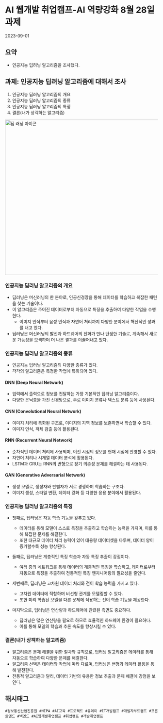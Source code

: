 
# AI 웹개발 취업캠프-AI 역량강화 8월 28일 과제
<time>2023-09-01</time>

## 요약
- 인공지능 딥려닝 알고리즘을 조사했다.

## 과제: 인공지능 딥려닝 알고리즘에 대해서 조사
1. 인공지능 딥러닝 알고리즘의 개요
2. 인공지능 딥러닝 알고리즘의 종류
3. 인공지능 딥러닝 알고리즘의 특징
4. 결론(내가 상객하는 알고리즘)

<Image src={img1}
	width="512"
	height="512"
    alt="딥 러닝 아이콘" />

### 인공지능 딥러닝 알고리즘의 개요
- 딥러닝은 머신러닝의 한 분야로, 인공신경망을 통해 데이터를 학습하고 복잡한 패턴을 찾는 기술이다.
- 이 알고리즘은 주어진 데이터로부터 자동으로 특징을 추출하여 다양한 작업을 수행한다.
	- 이미지 인식부터 음성 인식과 자연어 처리까지 다양한 분야에서 혁신적인 성과를 내고 있다.
- 딥러닝은 머신러닝의 발전과 하드웨어의 진화가 만나 탄생한 기술로, 계속해서 새로운 가능성을 모색하며 더 나은 결과를 이끌어내고 있다.
### 인공지능 딥러닝 알고리즘의 종류
- 인공지능 딥러닝 알고리즘의 다양한 종류가 있다.
- 각각의 알고리즘은 특정한 작업에 특화되어 있다.
#### DNN (Deep Neural Network)
- 입력에서 출력으로 정보를 전달하는 가장 기본적인 딥러닝 알고리즘이다.
- 다양한 은닉층을 가진 신경망으로, 주로 이미지 분류나 텍스트 분류 등에 사용된다.
#### CNN (Convolutional Neural Network)
- 이미지 처리에 특화된 구조로, 이미지의 지역 정보를 보존하면서 학습할 수 있다.
- 이미지 인식, 객체 검출 등에 활용된다.
#### RNN (Recurrent Neural Network)
- 순차적인 데이터 처리에 사용되며, 이전 시점의 정보를 현재 시점에 반영할 수 있다.
- 자연어 처리나 시계열 데이터 분석에 활용된다.
- LSTM과 GRU는 RNN의 변형으로 장기 의존성 문제를 해결하는 데 사용된다.
#### GAN (Generative Adversarial Network)
- 생성 모델로, 생성자와 판별자가 서로 경쟁하며 학습하는 구조다.
- 이미지 생성, 스타일 변환, 데이터 강화 등 다양한 응용 분야에서 활용된다.
### 인공지능 딥러닝 알고리즘의 특징
- 첫째로, 딥러닝은 자동 학습 기능을 갖추고 있다.
	- 데이터를 통해 모델이 스스로 특징을 추출하고 학습하는 능력을 가지며, 이를 통해 복잡한 문제를 해결한다.
	- 또한 대규모 데이터 처리 능력이 있어 대용량 데이터셋을 다루며, 데이터 양이 증가할수록 성능 향상된다.

- 둘째로, 딥러닝은 계층적인 특징 학습과 자동 특징 추출이 강점이다.
	- 여러 층의 네트워크를 통해 데이터의 계층적인 특징을 학습하고, 데이터로부터 자동으로 특징을 추출하여 전통적인 특징 엔지니어링의 필요성을 줄인다.

- 세번째로, 딥러닝은 고차원 데이터 처리와 전이 학습 능력을 가지고 있다.
	- 고차원 데이터에 적합하며 비선형 관계를 모델링할 수 있다.
	- 또한 미리 학습된 모델을 다른 문제에 적용하는 전이 학습 기능을 제공한다.

- 마지막으로, 딥러닝은 연산량과 하드웨어에 관련된 측면도 중요하다.
	- 딥러닝은 많은 연산량을 필요로 하므로 효율적인 하드웨어 환경이 필요하다.
	- 이를 통해 모델의 학습과 추론 속도를 향상시킬 수 있다.
### 결론(내가 상객하는 알고리즘)
- 알고리즘은 문제 해결을 위한 절차와 규칙으로, 딥러닝 알고리즘은 데이터를 통해 자동으로 학습하여 다양한 문제를 해결한다.
- 알고리즘 선택은 데이터와 작업에 따라 다르며, 딥러닝은 변형과 데이터 활용을 통해 발전한다.
- 전통적 알고리즘과 달리, 데이터 기반의 유용한 정보 추출과 문제 해결에 강점을 보인다.



## 해시태그
    #정보통신산업진흥원 #NIPA #AI교육 #프로젝트 #유데미 #IT개발캠프 #개발자부트캠프 #프론트엔드 #백엔드 #AI웹개발취업캠프 #취업캠프 #개발취업캠프